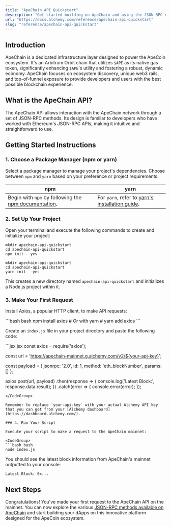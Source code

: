 ```yaml
---
title: "ApeChain API Quickstart"
description: "Get started building on ApeChain and using the JSON-RPC API"
url: "https://docs.alchemy.com/reference/apechain-api-quickstart"
slug: "reference/apechain-api-quickstart"
---
```


## Introduction

ApeChain is a dedicated infrastructure layer designed to power the ApeCoin ecosystem. It's an Arbitrum Orbit chain that utilizes `$APE` as its native gas token, significantly enhancing `$APE`'s utility and fostering a robust, dynamic economy. ApeChain focuses on ecosystem discovery, unique web3 rails, and top-of-funnel exposure to provide developers and users with the best possible blockchain experience.

## What is the ApeChain API?

The ApeChain API allows interaction with the ApeChain network through a set of JSON-RPC methods. Its design is familiar to developers who have worked with Ethereum's JSON-RPC APIs, making it intuitive and straightforward to use.

## Getting Started Instructions

### 1. Choose a Package Manager (npm or yarn)

Select a package manager to manage your project's dependencies. Choose between `npm` and `yarn` based on your preference or project requirements.

| npm                                                                                                                       | yarn                                                                                                |
| ------------------------------------------------------------------------------------------------------------------------- | --------------------------------------------------------------------------------------------------- |
| Begin with `npm` by following the [npm documentation](https://docs.npmjs.com/downloading-and-installing-node-js-and-npm). | For `yarn`, refer to [yarn's installation guide](https://classic.yarnpkg.com/lang/en/docs/install). |

### 2. Set Up Your Project

Open your terminal and execute the following commands to create and initialize your project:

```shell
mkdir apechain-api-quickstart
cd apechain-api-quickstart
npm init --yes
```

```shell
mkdir apechain-api-quickstart
cd apechain-api-quickstart
yarn init --yes
```

This creates a new directory named `apechain-api-quickstart` and initializes a Node.js project within it.

### 3. Make Your First Request

Install Axios, a popular HTTP client, to make API requests:

<CodeGroup>
  ```bash bash
  npm install axios
  # Or with yarn
  # yarn add axios
  ```
</CodeGroup>

Create an `index.js` file in your project directory and paste the following code:

<CodeGroup>
  ```jsx jsx
  const axios = require('axios');

  const url = '<https://apechain-mainnet.g.alchemy.com/v2/${your-api-key}>';

  const payload = {
    jsonrpc: '2.0',
    id: 1,
    method: 'eth_blockNumber',
    params: []
  };

  axios.post(url, payload)
    .then(response => {
      console.log('Latest Block:', response.data.result);
    })
    .catch(error => {
      console.error(error);
    });
  ```
</CodeGroup>

Remember to replace `your-api-key` with your actual Alchemy API key that you can get from your [Alchemy dashboard](https://dashboard.alchemy.com/).

### 4. Run Your Script

Execute your script to make a request to the ApeChain mainnet:

<CodeGroup>
  ```bash bash
  node index.js
  ```
</CodeGroup>

You should see the latest block information from ApeChain's mainnet outputted to your console:

```shell
Latest Block: 0x...
```

## Next Steps

Congratulations! You've made your first request to the ApeChain API on the mainnet. You can now explore the various [JSON-RPC methods available on ApeChain](/reference/apechain-api-endpoints) and start building your dApps on this innovative platform designed for the ApeCoin ecosystem.

